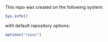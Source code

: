This repo was created on the following system:

```r
Sys.info()
```

with default repository options:

```r
options("repos")
```

